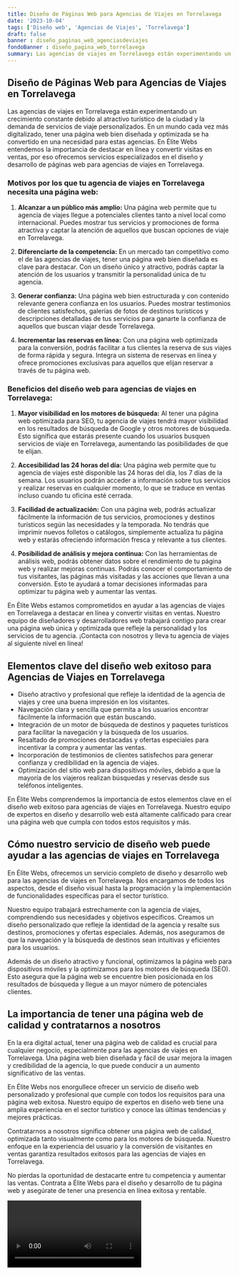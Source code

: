 ```yaml
---
title: Diseño de Páginas Web para Agencias de Viajes en Torrelavega
date: '2023-10-04'
tags: ['Diseño web', 'Agencias de Viajes', 'Torrelavega']
draft: false
banner : diseño_paginas_web_agenciasdeviajes
fondoBanner : diseño_pagina_web_torrelavega
summary: Las agencias de viajes en Torrelavega están experimentando un crecimiento constante debido al atractivo turístico de la ciudad y la demanda de servicios de viaje personalizados. En un mundo cada vez más digitalizado, tener una página web bien diseñada y optimizada se ha convertido en una necesidad para estas agencias. En Élite Webs entendemos la importancia de destacar en línea y convertir visitas en ventas, por eso ofrecemos servicios especializados en el diseño y desarrollo de páginas web para agencias de viajes en Torrelavega.
---
```


## Diseño de Páginas Web para Agencias de Viajes en Torrelavega

Las agencias de viajes en Torrelavega están experimentando un crecimiento constante debido al atractivo turístico de la ciudad y la demanda de servicios de viaje personalizados. En un mundo cada vez más digitalizado, tener una página web bien diseñada y optimizada se ha convertido en una necesidad para estas agencias. En Élite Webs entendemos la importancia de destacar en línea y convertir visitas en ventas, por eso ofrecemos servicios especializados en el diseño y desarrollo de páginas web para agencias de viajes en Torrelavega.

### Motivos por los que tu agencia de viajes en Torrelavega necesita una página web:

1. **Alcanzar a un público más amplio:** Una página web permite que tu agencia de viajes llegue a potenciales clientes tanto a nivel local como internacional. Puedes mostrar tus servicios y promociones de forma atractiva y captar la atención de aquellos que buscan opciones de viaje en Torrelavega.

2. **Diferenciarte de la competencia:** En un mercado tan competitivo como el de las agencias de viajes, tener una página web bien diseñada es clave para destacar. Con un diseño único y atractivo, podrás captar la atención de los usuarios y transmitir la personalidad única de tu agencia.

3. **Generar confianza:** Una página web bien estructurada y con contenido relevante genera confianza en los usuarios. Puedes mostrar testimonios de clientes satisfechos, galerías de fotos de destinos turísticos y descripciones detalladas de tus servicios para ganarte la confianza de aquellos que buscan viajar desde Torrelavega.

4. **Incrementar las reservas en línea:** Con una página web optimizada para la conversión, podrás facilitar a tus clientes la reserva de sus viajes de forma rápida y segura. Integra un sistema de reservas en línea y ofrece promociones exclusivas para aquellos que elijan reservar a través de tu página web.

### Beneficios del diseño web para agencias de viajes en Torrelavega:

1. **Mayor visibilidad en los motores de búsqueda:** Al tener una página web optimizada para SEO, tu agencia de viajes tendrá mayor visibilidad en los resultados de búsqueda de Google y otros motores de búsqueda. Esto significa que estarás presente cuando los usuarios busquen servicios de viaje en Torrelavega, aumentando las posibilidades de que te elijan.

2. **Accesibilidad las 24 horas del día:** Una página web permite que tu agencia de viajes esté disponible las 24 horas del día, los 7 días de la semana. Los usuarios podrán acceder a información sobre tus servicios y realizar reservas en cualquier momento, lo que se traduce en ventas incluso cuando tu oficina esté cerrada.

3. **Facilidad de actualización:** Con una página web, podrás actualizar fácilmente la información de tus servicios, promociones y destinos turísticos según las necesidades y la temporada. No tendrás que imprimir nuevos folletos o catálogos, simplemente actualiza tu página web y estarás ofreciendo información fresca y relevante a tus clientes.

4. **Posibilidad de análisis y mejora continua:** Con las herramientas de análisis web, podrás obtener datos sobre el rendimiento de tu página web y realizar mejoras continuas. Podrás conocer el comportamiento de tus visitantes, las páginas más visitadas y las acciones que llevan a una conversión. Esto te ayudará a tomar decisiones informadas para optimizar tu página web y aumentar las ventas.

En Élite Webs estamos comprometidos en ayudar a las agencias de viajes en Torrelavega a destacar en línea y convertir visitas en ventas. Nuestro equipo de diseñadores y desarrolladores web trabajará contigo para crear una página web única y optimizada que refleje la personalidad y los servicios de tu agencia. ¡Contacta con nosotros y lleva tu agencia de viajes al siguiente nivel en línea!

<GifSeo />

<Cta />

## Elementos clave del diseño web exitoso para Agencias de Viajes en Torrelavega

* Diseño atractivo y profesional que refleje la identidad de la agencia de viajes y cree una buena impresión en los visitantes.
* Navegación clara y sencilla que permita a los usuarios encontrar fácilmente la información que están buscando.
* Integración de un motor de búsqueda de destinos y paquetes turísticos para facilitar la navegación y la búsqueda de los usuarios.
* Resaltado de promociones destacadas y ofertas especiales para incentivar la compra y aumentar las ventas.
* Incorporación de testimonios de clientes satisfechos para generar confianza y credibilidad en la agencia de viajes.
* Optimización del sitio web para dispositivos móviles, debido a que la mayoría de los viajeros realizan búsquedas y reservas desde sus teléfonos inteligentes.

En Élite Webs comprendemos la importancia de estos elementos clave en el diseño web exitoso para agencias de viajes en Torrelavega. Nuestro equipo de expertos en diseño y desarrollo web está altamente calificado para crear una página web que cumpla con todos estos requisitos y más.

## Cómo nuestro servicio de diseño web puede ayudar a las agencias de viajes en Torrelavega

En Élite Webs, ofrecemos un servicio completo de diseño y desarrollo web para las agencias de viajes en Torrelavega. Nos encargamos de todos los aspectos, desde el diseño visual hasta la programación y la implementación de funcionalidades específicas para el sector turístico.

Nuestro equipo trabajará estrechamente con la agencia de viajes, comprendiendo sus necesidades y objetivos específicos. Creamos un diseño personalizado que refleje la identidad de la agencia y resalte sus destinos, promociones y ofertas especiales. Además, nos aseguramos de que la navegación y la búsqueda de destinos sean intuitivas y eficientes para los usuarios.

Además de un diseño atractivo y funcional, optimizamos la página web para dispositivos móviles y la optimizamos para los motores de búsqueda (SEO). Esto asegura que la página web se encuentre bien posicionada en los resultados de búsqueda y llegue a un mayor número de potenciales clientes.

## La importancia de tener una página web de calidad y contratarnos a nosotros

En la era digital actual, tener una página web de calidad es crucial para cualquier negocio, especialmente para las agencias de viajes en Torrelavega. Una página web bien diseñada y fácil de usar mejora la imagen y credibilidad de la agencia, lo que puede conducir a un aumento significativo de las ventas.

En Élite Webs nos enorgullece ofrecer un servicio de diseño web personalizado y profesional que cumple con todos los requisitos para una página web exitosa. Nuestro equipo de expertos en diseño web tiene una amplia experiencia en el sector turístico y conoce las últimas tendencias y mejores prácticas.

Contratarnos a nosotros significa obtener una página web de calidad, optimizada tanto visualmente como para los motores de búsqueda. Nuestro enfoque en la experiencia del usuario y la conversión de visitantes en ventas garantiza resultados exitosos para las agencias de viajes en Torrelavega.

No pierdas la oportunidad de destacarte entre tu competencia y aumentar las ventas. Contrata a Élite Webs para el diseño y desarrollo de tu página web y asegúrate de tener una presencia en línea exitosa y rentable.

<Video />

<CtaBot job='Agencias de Viajes' city='Torrelavega'/>

<Gmaps query='Torrelavega+españa+maps' />